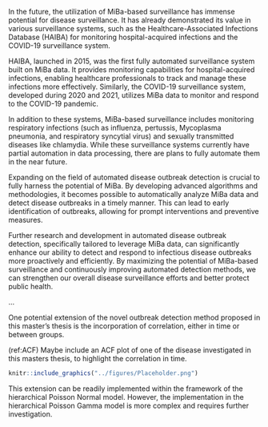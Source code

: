 \chapter{Discussion}

\blindtext

In the future, the utilization of MiBa-based surveillance has immense potential for disease surveillance. It has already demonstrated its value in various surveillance systems, such as the Healthcare-Associated Infections Database (HAIBA) for monitoring hospital-acquired infections and the COVID-19 surveillance system.

HAIBA, launched in 2015, was the first fully automated surveillance system built on MiBa data. It provides monitoring capabilities for hospital-acquired infections, enabling healthcare professionals to track and manage these infections more effectively. Similarly, the COVID-19 surveillance system, developed during 2020 and 2021, utilizes MiBa data to monitor and respond to the COVID-19 pandemic.

In addition to these systems, MiBa-based surveillance includes monitoring respiratory infections (such as influenza, pertussis, Mycoplasma pneumonia, and respiratory syncytial virus) and sexually transmitted diseases like chlamydia. While these surveillance systems currently have partial automation in data processing, there are plans to fully automate them in the near future.

Expanding on the field of automated disease outbreak detection is crucial to fully harness the potential of MiBa. By developing advanced algorithms and methodologies, it becomes possible to automatically analyze MiBa data and detect disease outbreaks in a timely manner. This can lead to early identification of outbreaks, allowing for prompt interventions and preventive measures.

Further research and development in automated disease outbreak detection, specifically tailored to leverage MiBa data, can significantly enhance our ability to detect and respond to infectious disease outbreaks more proactively and efficiently. By maximizing the potential of MiBa-based surveillance and continuously improving automated detection methods, we can strengthen our overall disease surveillance efforts and better protect public health.

...

One potential extension of the novel outbreak detection method proposed in this master's thesis is the incorporation of correlation, either in time or between groups. 

(ref:ACF) Maybe include an ACF plot of one of the disease investigated in this masters thesis, to highlight the correlation in time.

```r
knitr::include_graphics("../figures/Placeholder.png")
```

This extension can be readily implemented within the framework of the hierarchical Poisson Normal model. However, the implementation in the hierarchical Poisson Gamma model is more complex and requires further investigation.

\cleardoublepage